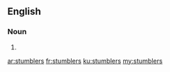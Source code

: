 ==English==

===Noun===
{{head|en|plural}}

# {{plural of|stumbler|lang=en}}

[[ar:stumblers]]
[[fr:stumblers]]
[[ku:stumblers]]
[[my:stumblers]]